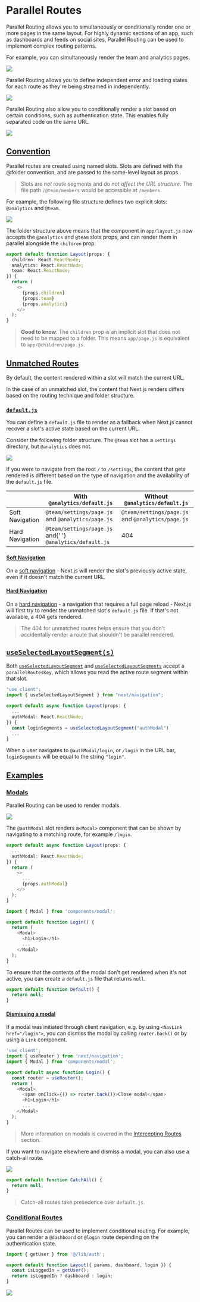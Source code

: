 # Parallel Routes

Parallel Routing allows you to simultaneously or conditionally render one or more pages in the same layout. For highly dynamic sections of an app, such as dashboards and feeds on social sites, Parallel Routing can be used to implement complex routing patterns.

For example, you can simultaneously render the team and analytics pages.

![](/assets/parallel-routes.avif)

Parallel Routing allows you to define independent error and loading states for each route as they're being streamed in independently.

![](/assets/parallel-routes-cinematic-universe.avif)

Parallel Routing also allow you to conditionally render a slot based on certain conditions, such as authentication state. This enables fully separated code on the same URL.

![](/assets/conditional-routes-ui.avif)

## [Convention](#convention)

Parallel routes are created using named slots. Slots are defined with the @folder convention, and are passed to the same-level layout as props.

> Slots are _not_ route segments and _do not affect the URL structure_. The file path `/@team/members` would be accessible at `/members`.

For example, the following file structure defines two explicit slots: `@analytics` and `@team`.

![](/assets/parallel-routes-file-system.avif)

The folder structure above means that the component in `app/layout.js` now accepts the `@analytics` and `@team` slots props, and can render them in parallel alongside the `children` prop:

```ts
export default function Layout(props: {
  children: React.ReactNode;
  analytics: React.ReactNode;
  team: React.ReactNode;
}) {
  return (
    <>
      {props.children}
      {props.team}
      {props.analytics}
    </>
  );
}
```

> **Good to know**: The `children` prop is an implicit slot that does not need to be mapped to a folder. This means `app/page.js` is equivalent to `app/@children/page.js`.

## [Unmatched Routes](#unmatched-routes)

By default, the content rendered within a slot will match the current URL.

In the case of an unmatched slot, the content that Next.js renders differs based on the routing technique and folder structure.

### [`default.js`](#defaultjs)

You can define a `default.js` file to render as a fallback when Next.js cannot recover a slot's active state based on the current URL.

Consider the following folder structure. The `@team` slot has a `settings` directory, but `@analytics` does not.

![](/assets/parallel-routes-unmatched-routes.avif)

If you were to navigate from the root `/` to `/settings`, the content that gets rendered is different based on the type of navigation and the availability of the `default.js` file.

<table>
  <thead>
    <tr>
      <th></th>
      <th>
        With <code>@analytics/default.js</code>
      </th>
      <th>
        Without <code>@analytics/default.js</code>
      </th>
    </tr>
  </thead>
  <tbody>
    <tr>
      <td>Soft Navigation</td>
      <td>
        <code>@team/settings/page.js</code> and <code>@analytics/page.js</code>
      </td>
      <td>
        <code>@team/settings/page.js</code> and <code>@analytics/page.js</code>
      </td>
    </tr>
    <tr>
      <td>Hard Navigation</td>
      <td>
        <code>@team/settings/page.js</code> and{' '}
        <code>@analytics/default.js</code>
      </td>
      <td>404</td>
    </tr>
  </tbody>
</table>

#### [Soft Navigation](#soft-navigation)

On a [soft navigation](https://nextjs.orghttps://nextjs.org/docs/app/routing/NavLinking-and-navigating#soft-navigation) - Next.js will render the slot's previously active state, even if it doesn't match the current URL.

#### [Hard Navigation](#hard-navigation)

On a [hard navigation](https://nextjs.orghttps://nextjs.org/docs/app/routing/NavLinking-and-navigating#hard-navigation) - a navigation that requires a full page reload - Next.js will first try to render the unmatched slot's `default.js` file. If that's not available, a 404 gets rendered.

> The 404 for unmatched routes helps ensure that you don't accidentally render a route that shouldn't be parallel rendered.

## [`useSelectedLayoutSegment(s)`](#useselectedlayoutsegments)

Both [`useSelectedLayoutSegment`](https://nextjs.orghttps://nextjs.org/docs/app/api-reference/functions/use-selected-layout-segment) and [`useSelectedLayoutSegments`](https://nextjs.orghttps://nextjs.org/docs/app/api-reference/functions/use-selected-layout-segments) accept a `parallelRoutesKey`, which allows you read the active route segment within that slot.

```ts
"use client";
import { useSelectedLayoutSegment } from "next/navigation";

export default async function Layout(props: {
  ...
  authModal: React.ReactNode;
}) {
  const loginSegments = useSelectedLayoutSegment("authModal")
  ...
}
```

When a user navigates to `@authModal/login`, or `/login` in the URL bar, `loginSegments` will be equal to the string `"login"`.

## [Examples](#examples)

### [Modals](#modals)

Parallel Routing can be used to render modals.

![](/assets/parallel-routes-auth-modal.avif)

The `@authModal` slot renders a`<Modal>` component that can be shown by navigating to a matching route, for example `/login`.

```ts
export default async function Layout(props: {
  ...
  authModal: React.ReactNode;
}) {
  return (
    <>
      ...
      {props.authModal}
    </>
  );
}
```

```ts
import { Modal } from 'components/modal';

export default function Login() {
  return (
    <Modal>
      <h1>Login</h1>
      ...
    </Modal>
  );
}
```

To ensure that the contents of the modal don't get rendered when it's not active, you can create a `default.js` file that returns `null`.

```ts
export default function Default() {
  return null;
}
```

#### [Dismissing a modal](#dismissing-a-modal)

If a modal was initiated through client navigation, e.g. by using `<NavLink href="/login">`, you can dismiss the modal by calling `router.back()` or by using a `Link` component.

```ts
'use client';
import { useRouter } from 'next/navigation';
import { Modal } from 'components/modal';

export default async function Login() {
  const router = useRouter();
  return (
    <Modal>
      <span onClick={() => router.back()}>Close modal</span>
      <h1>Login</h1>
      ...
    </Modal>
  );
}
```

> More information on modals is covered in the [Intercepting Routes](https://nextjs.orghttps://nextjs.org/docs/app/routing/intercepting-routes) section.

If you want to navigate elsewhere and dismiss a modal, you can also use a catch-all route.

![](/assets/parallel-routes-catchall.avif)

```ts
export default function CatchAll() {
  return null;
}
```

> Catch-all routes take presedence over `default.js`.

### [Conditional Routes](#conditional-routes)

Parallel Routes can be used to implement conditional routing. For example, you can render a `@dashboard` or `@login` route depending on the authentication state.

```ts
import { getUser } from '@/lib/auth';

export default function Layout({ params, dashboard, login }) {
  const isLoggedIn = getUser();
  return isLoggedIn ? dashboard : login;
}
```

![](/assets/conditional-routes-ui.avif)
